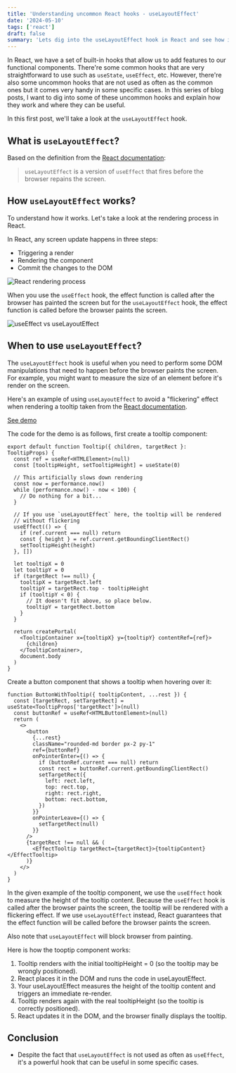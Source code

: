 ```yaml
---
title: 'Understanding uncommon React hooks - useLayoutEffect'
date: '2024-05-10'
tags: ['react']
draft: false
summary: 'Lets dig into the useLayoutEffect hook in React and see how it differs from useEffect.'
---
```


In React, we have a set of built-in hooks that allow us to add features to our functional components. There're some common hooks that are very straightforward to use such as `useState`, `useEffect`, etc. However, there're also some uncommon hooks that are not used as often as the common ones but it comes very handy in some specific cases. In this series of blog posts, I want to dig into some of these uncommon hooks and explain how they work and where they can be useful.

In this first post, we'll take a look at the `useLayoutEffect` hook.

## What is `useLayoutEffect`?

Based on the definition from the [React documentation](https://react.dev/reference/react/useLayoutEffect):

> `useLayoutEffect` is a version of `useEffect` that fires before the browser repains the screen.

## How `useLayoutEffect` works?

To understand how it works. Let's take a look at the rendering process in React.

In React, any screen update happens in three steps:

- Triggering a render
- Rendering the component
- Commit the changes to the DOM

![React rendering process](/static/images/blog/react-rendering-process.png)

When you use the `useEffect` hook, the effect function is called after the browser has painted the screen but for the `useLayoutEffect` hook, the effect function is called before the browser paints the screen.

![useEffect vs useLayoutEffect](/static/images/blog/useeffect-uselayouteffect.png)


## When to use `useLayoutEffect`?

The `useLayoutEffect` hook is useful when you need to perform some DOM manipulations that need to happen before the browser paints the screen. For example, you might want to measure the size of an element before it's render on the screen.

Here's an example of using `useLayoutEffect` to avoid a "flickering" effect when rendering a tooltip taken from the [React documentation](https://react.dev/docs/hooks-reference.html#uselayouteffect).

[See demo](https://nhanluong.dev/examples/effect-vs-layouteffect)

The code for the demo is as follows, first create a tooltip component:

```tsx
export default function Tooltip({ children, targetRect }: TooltipProps) {
  const ref = useRef<HTMLElement>(null)
  const [tooltipHeight, setTooltipHeight] = useState(0)

  // This artificially slows down rendering
  const now = performance.now()
  while (performance.now() - now < 100) {
    // Do nothing for a bit...
  }

  // If you use `useLayoutEffect` here, the tooltip will be rendered 
  // without flickering
  useEffect(() => {
    if (ref.current === null) return
    const { height } = ref.current.getBoundingClientRect()
    setTooltipHeight(height)
  }, [])

  let tooltipX = 0
  let tooltipY = 0
  if (targetRect !== null) {
    tooltipX = targetRect.left
    tooltipY = targetRect.top - tooltipHeight
    if (tooltipY < 0) {
      // It doesn't fit above, so place below.
      tooltipY = targetRect.bottom
    }
  }

  return createPortal(
    <TooltipContainer x={tooltipX} y={tooltipY} contentRef={ref}>
      {children}
    </TooltipContainer>,
    document.body
  )
}

```

Create a button component that shows a tooltip when hovering over it:

```tsx
function ButtonWithTooltip({ tooltipContent, ...rest }) {
  const [targetRect, setTargetRect] = useState<TooltipProps['targetRect']>(null)
  const buttonRef = useRef<HTMLButtonElement>(null)
  return (
    <>
      <button
        {...rest}
        className="rounded-md border px-2 py-1"
        ref={buttonRef}
        onPointerEnter={() => {
          if (buttonRef.current === null) return
          const rect = buttonRef.current.getBoundingClientRect()
          setTargetRect({
            left: rect.left,
            top: rect.top,
            right: rect.right,
            bottom: rect.bottom,
          })
        }}
        onPointerLeave={() => {
          setTargetRect(null)
        }}
      />
      {targetRect !== null && (
        <EffectTooltip targetRect={targetRect}>{tooltipContent}</EffectTooltip>
      )}
    </>
  )
}

```

In the given example of the tooltip component, we use the `useEffect` hook to measure the height of the tooltip content. Because the `useEffect` hook is called after the browser paints the screen, the tooltip will be rendered with a flickering effect. If we use `useLayoutEffect` instead, React guarantees that the effect function will be called before the browser paints the screen.

Also note that `useLayoutEffect` will block browser from painting.

Here is how the tooptip component works:

1. Tooltip renders with the initial tooltipHeight = 0 (so the tooltip may be wrongly positioned).
2. React places it in the DOM and runs the code in useLayoutEffect.
3. Your useLayoutEffect measures the height of the tooltip content and triggers an immediate re-render.
4. Tooltip renders again with the real tooltipHeight (so the tooltip is correctly positioned).
5. React updates it in the DOM, and the browser finally displays the tooltip.

## Conclusion

- Despite the fact that `useLayoutEffect` is not used as often as `useEffect`, it's a powerful hook that can be useful in some specific cases.



